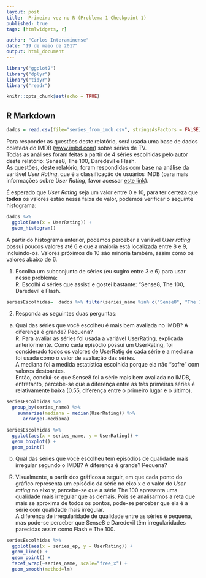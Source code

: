 ```yaml
---
layout: post
title:  Primeira vez no R (Problema 1 Checkpoint 1)
published: true
tags: [htmlwidgets, r]

author: "Carlos Interaminense"
date: "19 de maio de 2017"
output: html_document
---
```


```r
library("ggplot2")
library("dplyr")
library("tidyr")
library("readr")
```

```r
knitr::opts_chunk$set(echo = TRUE)
```

## R Markdown

```r
dados = read.csv(file="series_from_imdb.csv", stringsAsFactors = FALSE)
```

Para responder as questões deste relatório, será usada uma base de dados coletada do IMDB ([www.imbd.com](www.imbd.com)) sobre séries de TV.  
Todas as análises foram feitas a partir de 4 séries escolhidas pelo autor deste relatório: Sense8, The 100, Daredevil e Flash.  
As questões, deste relatório, foram respondidas com base na análise da variável *User Rating*, que é a classificação de usuários IMDB (para mais informações sobre *User Rating*, favor acessar [este link](http://www.imdb.com/help/show_leaf?votestopfaq)).  

É esperado que *User Rating* seja um valor entre 0 e 10, para ter certeza que **todos** os valores estão nessa faixa de valor, podemos verificar o seguinte histograma:

```r
dados %>%
  ggplot(aes(x = UserRating)) + 
  geom_histogram()
```

A partir do histograma anterior, podemos perceber a variável *User rating* possui poucos valores até 6 e que a maioria está localizada entre 8 e 9, incluindo-os. Valores próximos de 10 são minoria também, assim como os valores abaixo de 6.

1) Escolha um subconjunto de séries (eu sugiro entre 3 e 6) para usar nesse problema:  
   R. Escolhi 4 séries que assisti e gostei bastante: "Sense8, The 100, Daredevil e Flash.
```r
seriesEscolhidas=  dados %>% filter(series_name %in% c("Sense8", "The 100", "Daredevil", "Flash"))
```

2) Responda as seguintes duas perguntas:  
a. Qual das séries que você escolheu é mais bem avaliada no IMDB? A diferença é grande? Pequena?  
  R. Para avaliar as séries foi usada a variável UserRating, explicada anteriormente. Como cada episódio possui um UserRating, foi considerado todos os valores de UserRatig de cada série e a mediana foi usada como o valor de avaliação das séries.  
  A mediana foi a medida estatística escolhida porque ela não "sofre" com valores destoantes.  
  Então, conclui-se que Sense8 foi a série mais bem avaliada no IMDB, entretanto, percebe-se que a diferença entre as três primeiras séries é relativamente baixa (0.55, diferença entre o primeiro lugar e o último).  

```r
seriesEscolhidas %>% 
  group_by(series_name) %>%
    summarise(mediana = median(UserRating)) %>%
      arrange(-mediana)
```

```r
seriesEscolhidas %>%
  ggplot(aes(x = series_name, y = UserRating)) +
  geom_boxplot() +
  geom_point()
```

b. Qual das séries que você escolheu tem episódios de qualidade mais irregular segundo o IMDB? A diferença é grande? Pequena?  
  R.  Visualmente, a partir dos gráficos a seguir, em que cada ponto do gráfico representa um episódio da série no eixo x e o valor do *User rating* no eixo y, percebe-se que a série The 100 apresenta uma qualidade mais irregular que as demais. Pois se analisarmos a reta que mais se aproxima de todos os pontos, pode-se perceber que ela é a série com qualidade mais irregular.  
  A diferença de irregularidade de qualidade entre as séries é pequena, mas pode-se perceber que Sense8 e Daredevil têm irregularidades parecidas assim como Flash e The 100.
  
```r
seriesEscolhidas %>%
  ggplot(aes(x = series_ep, y = UserRating)) + 
  geom_line() + 
  geom_point() +
  facet_wrap(~series_name, scale="free_x") +
  geom_smooth(method=lm)
```
